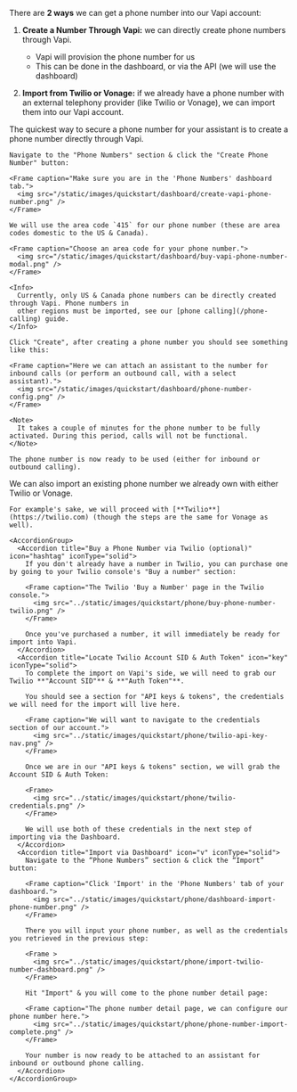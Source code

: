 There are **2 ways** we can get a phone number into our Vapi account:

1. **Create a Number Through Vapi:** we can directly create phone numbers through Vapi.

   - Vapi will provision the phone number for us
   - This can be done in the dashboard, or via the API (we will use the dashboard)

2. **Import from Twilio or Vonage:** if we already have a phone number with an external telephony provider (like Twilio or Vonage), we can import them into our Vapi account.

<AccordionGroup>
  <Accordion title="Provision via Vapi (faster)" icon="v" iconType="solid">
    The quickest way to secure a phone number for your assistant is to create a phone number directly through Vapi.

    Navigate to the "Phone Numbers" section & click the "Create Phone Number" button:

    <Frame caption="Make sure you are in the 'Phone Numbers' dashboard tab.">
      <img src="/static/images/quickstart/dashboard/create-vapi-phone-number.png" />
    </Frame>

    We will use the area code `415` for our phone number (these are area codes domestic to the US & Canada).

    <Frame caption="Choose an area code for your phone number.">
      <img src="/static/images/quickstart/dashboard/buy-vapi-phone-number-modal.png" />
    </Frame>

    <Info>
      Currently, only US & Canada phone numbers can be directly created through Vapi. Phone numbers in
      other regions must be imported, see our [phone calling](/phone-calling) guide.
    </Info>

    Click "Create", after creating a phone number you should see something like this:

    <Frame caption="Here we can attach an assistant to the number for inbound calls (or perform an outbound call, with a select assistant).">
      <img src="/static/images/quickstart/dashboard/phone-number-config.png" />
    </Frame>

    <Note>
      It takes a couple of minutes for the phone number to be fully activated. During this period, calls will not be functional.
    </Note>

    The phone number is now ready to be used (either for inbound or outbound calling).
  </Accordion>
  <Accordion title="Import from Twilio or Vonage" icon="hashtag" iconType="regular">
    We can also import an existing phone number we already own with either Twilio or Vonage.

    For example's sake, we will proceed with [**Twilio**](https://twilio.com) (though the steps are the same for Vonage as
    well).

    <AccordionGroup>
      <Accordion title="Buy a Phone Number via Twilio (optional)" icon="hashtag" iconType="solid">
        If you don't already have a number in Twilio, you can purchase one by going to your Twilio console's "Buy a number" section:

        <Frame caption="The Twilio 'Buy a Number' page in the Twilio console.">
          <img src="../static/images/quickstart/phone/buy-phone-number-twilio.png" />
        </Frame>

        Once you've purchased a number, it will immediately be ready for import into Vapi.
      </Accordion>
      <Accordion title="Locate Twilio Account SID & Auth Token" icon="key" iconType="solid">
        To complete the import on Vapi's side, we will need to grab our Twilio **"Account SID"** & **"Auth Token"**.

        You should see a section for "API keys & tokens", the credentials we will need for the import will live here.

        <Frame caption="We will want to navigate to the credentials section of our account.">
          <img src="../static/images/quickstart/phone/twilio-api-key-nav.png" />
        </Frame>

        Once we are in our "API keys & tokens" section, we will grab the Account SID & Auth Token:

        <Frame>
          <img src="../static/images/quickstart/phone/twilio-credentials.png" />
        </Frame>

        We will use both of these credentials in the next step of importing via the Dashboard.
      </Accordion>
      <Accordion title="Import via Dashboard" icon="v" iconType="solid">
        Navigate to the “Phone Numbers” section & click the “Import” button:

        <Frame caption="Click 'Import' in the 'Phone Numbers' tab of your dashboard.">
          <img src="../static/images/quickstart/phone/dashboard-import-phone-number.png" />
        </Frame>

        There you will input your phone number, as well as the credentials you retrieved in the previous step:

        <Frame >
          <img src="../static/images/quickstart/phone/import-twilio-number-dashboard.png" />
        </Frame>

        Hit "Import" & you will come to the phone number detail page:

        <Frame caption="The phone number detail page, we can configure our phone number here.">
          <img src="../static/images/quickstart/phone/phone-number-import-complete.png" />
        </Frame>

        Your number is now ready to be attached to an assistant for inbound or outbound phone calling.
      </Accordion>
    </AccordionGroup>

  </Accordion>
</AccordionGroup>
